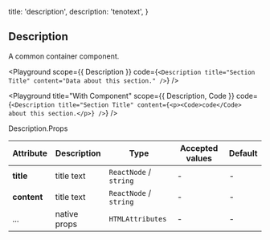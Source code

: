 
  title: 'description',
  description: 'tenotext',
}

## Description

A common container component.

<Playground
  scope={{ Description }}
  code={`
<Description title="Section Title" content="Data about this section." />
`} />

<Playground
  title="With Component"
  scope={{ Description, Code }}
  code={`
<Description title="Section Title" content={<p><Code>code</Code> about this section.</p>} />
`} />

<Attributes edit="/pages/docs/components/description.mdx">
<Attributes.Title>Description.Props</Attributes.Title>

| Attribute | Description | Type | Accepted values | Default
| ---------- | ---------- | ---- |  -------------- | ------ |
| **title** | title text | `ReactNode` / `string` | - | - |
| **content** | title text | `ReactNode` / `string` | - | - |
| ... | native props | `HTMLAttributes` | - | - |

</Attributes>


